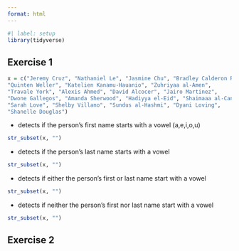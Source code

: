 ```yaml
---
format: html
---
```


```r
#| label: setup
library(tidyverse)
```

## Exercise 1

```r
x = c("Jeremy Cruz", "Nathaniel Le", "Jasmine Chu", "Bradley Calderon Raygoza", 
"Quinten Weller", "Katelien Kanamu-Hauanio", "Zuhriyaa al-Amen", 
"Travale York", "Alexis Ahmed", "David Alcocer", "Jairo Martinez", 
"Dwone Gallegos", "Amanda Sherwood", "Hadiyya el-Eid", "Shaimaaa al-Can", 
"Sarah Love", "Shelby Villano", "Sundus al-Hashmi", "Dyani Loving", 
"Shanelle Douglas")
```

* detects if the person’s first name starts with a vowel (a,e,i,o,u)

```r
str_subset(x, "")
```

* detects if the person’s last name starts with a vowel

```r
str_subset(x, "")
```

* detects if either the person’s first or last name start with a vowel

```r
str_subset(x, "")
```

* detects if neither the person’s first nor last name start with a vowel

```r
str_subset(x, "")
```


## Exercise 2

```r
```